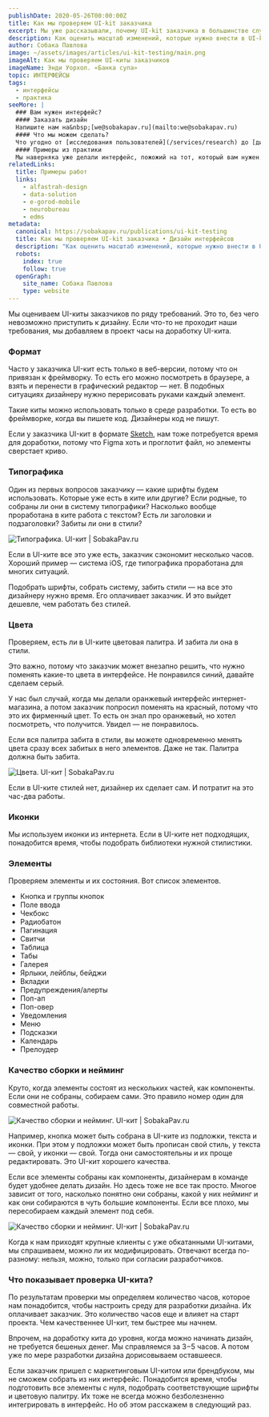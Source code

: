 ```yaml
---
publishDate: 2020-05-26T00:00:00Z
title: Как мы проверяем UI-kit заказчика
excerpt: Мы уже рассказывали, почему UI-kit заказчика в большинстве случаев нужно дорабатывать. Осталось разобраться, как оценить масштаб изменений на старте проекта и сразу заложить время на них в бюджет. Потому что, если не заложить, вам придется потратить дизайн-часы на предпроектную подготовку. И все это вы будете делать за свой счет.
description: Как оценить масштаб изменений, которые нужно внести в UI-kit заказчика. 
author: Собака Павлова
image: ~/assets/images/articles/ui-kit-testing/main.png
imageAlt: Как мы проверяем UI-киты заказчиков
imageName: Энди Уорхол. «Банка супа»
topic: ИНТЕРФЕЙСЫ
tags:
  - интерфейсы
  - практика
seeMore: |
  ### Вам нужен интерфейс?
  #### Заказать дизайн
  Напишите нам на&nbsp;[we@sobakapav.ru](mailto:we@sobakapav.ru)
  #### Что мы можем сделать?
  Что угодно от [исследования пользователей](/services/research) до [дизайна интерфейса под ключ](/services/ux-design). 
  #### Примеры из практики
  Мы наверняка уже делали интерфейс, пожожий на тот, который вам нужен. [Проверьте](https://sobakapav.ru/portfolio).
relatedLinks:
  title: Примеры работ
  links:
    - alfastrah-design
    - data-solution
    - e-gorod-mobile
    - neurobureau
    - edms
metadata:
  canonical: https://sobakapav.ru/publications/ui-kit-testing
  title: Как мы проверяем UI-kit заказчика • Дизайн интерфейсов
  description: "Как оценить масштаб изменений, которые нужно внести в UI-kit заказчика перед собственно проектированием интерфейса."
  robots:
    index: true
    follow: true
  openGraph:
    site_name: Собака Павлова
    type: website
---
```



Мы оцениваем UI-киты заказчиков по ряду требований. Это то, без чего невозможно приступить к дизайну. Если что-то не проходит наши требования, мы добавляем в проект часы на доработку UI-кита.

### Формат

Часто у заказчика UI-кит есть только в веб-версии, потому что он привязан к фреймворку. То есть его можно посмотреть в браузере, а взять и перенести в графический редактор — нет. В подобных ситуациях дизайнеру нужно перерисовать руками каждый элемент.

Такие киты можно использовать только в среде разработки. То есть во фреймворке, когда вы пишете код. Дизайнеры код не пишут.

Если у заказчика UI-кит в формате [Sketch](https://www.sketch.com/), нам тоже потребуется время для доработки, потому что Figma хоть и проглотит файл, но элементы сверстает криво.

### Типографика

Один из первых вопросов заказчику — какие шрифты будем использовать. Которые уже есть в ките или другие? Если родные, то собраны ли они в систему типографики? Насколько вообще проработана в ките работа с текстом? Есть ли заголовки и подзаголовки? Забиты ли они в стили?

![Типографика. UI-кит | SobakaPav.ru](~/assets/images/articles/ui-kit-testing/1.png)

Если в UI-ките все это уже есть, заказчик сэкономит несколько часов. Хороший пример — система iOS, где типографика проработана для многих ситуаций.

Подобрать шрифты, собрать систему, забить стили — на все это дизайнеру нужно время. Его оплачивает заказчик. И это выйдет дешевле, чем работать без стилей.

### Цвета

Проверяем, есть ли в UI-ките цветовая палитра. И забита ли она в стили.

Это важно, потому что заказчик может внезапно решить, что нужно поменять какие-то цвета в интерфейсе. Не понравился синий, давайте сделаем серый.

У нас был случай, когда мы делали оранжевый интерфейс интернет-магазина, а потом заказчик попросил поменять на красный, потому что это их фирменный цвет. То есть он знал про оранжевый, но хотел посмотреть, что получится. Увидел — не понравилось.

Если вся палитра забита в стили, вы можете одновременно менять цвета сразу всех забитых в него элементов. Даже не так. Палитра должна быть забита.

![Цвета. UI-кит | SobakaPav.ru](~/assets/images/articles/ui-kit-testing/2.png)

Если в UI-ките стилей нет, дизайнер их сделает сам. И потратит на это час-два работы.

### Иконки

Мы используем иконки из интернета. Если в UI-ките нет подходящих, понадобится время, чтобы подобрать библиотеки нужной стилистики.

### Элементы

Проверяем элементы и их состояния. Вот список элементов.

- Кнопка и группы кнопок
- Поле ввода
- Чекбокс
- Радиобатон
- Пагинация
- Свитчи
- Таблица
- Табы
- Галерея
- Ярлыки, лейблы, бейджи
- Вкладки
- Предупреждения/алерты
- Поп-ап
- Поп-овер
- Уведомления
- Меню
- Подсказки
- Календарь
- Прелоудер

### Качество сборки и нейминг

Круто, когда элементы состоят из нескольких частей, как компоненты. Если они не собраны, собираем сами. Это правило номер один для совместной работы.

![Качество сборки и нейминг. UI-кит | SobakaPav.ru](~/assets/images/articles/ui-kit-testing/3.png)

Например, кнопка может быть собрана в UI-ките из подложки, текста и иконки. При этом у подложки может быть прописан свой стиль, у текста — свой, у иконки — свой. Тогда они самостоятельны и их проще редактировать. Это UI-кит хорошего качества.

Если все элементы собраны как компоненты, дизайнерам в команде будет удобнее делать дизайн. Но здесь тоже не все так просто. Многое зависит от того, насколько понятно они собраны, какой у них нейминг и как они собираются в чуть большие компоненты. Если все плохо, мы пересобираем каждый элемент под себя.

![Качество сборки и нейминг. UI-кит | SobakaPav.ru](~/assets/images/articles/ui-kit-testing/4.png)

Когда к нам приходят крупные клиенты с уже обкатанными UI-китами, мы спрашиваем, можно ли их модифицировать. Отвечают всегда по-разному: нельзя, можно, только при согласии разработчиков.

### Что показывает проверка UI-кита?

По результатам проверки мы определяем количество часов, которое нам понадобится, чтобы настроить среду для разработки дизайна. Их оплачивает заказчик. Это количество часов еще и влияет на старт проекта. Чем качественнее UI-кит, тем быстрее мы начнем.

Впрочем, на доработку кита до уровня, когда можно начинать дизайн, не требуется бешеных денег. Мы справляемся за 3−5 часов. А потом уже по мере разработки дизайна дорисовываем оставшееся.

Если заказчик пришел с маркетинговым UI-китом или брендбуком, мы не сможем собрать из них интерфейс. Понадобится время, чтобы подготовить все элементы с нуля, подобрать соответствующие шрифты и цветовую палитру. Их тоже не всегда можно безболезненно интегрировать в интерфейс. Но об этом расскажем в следующий раз.

